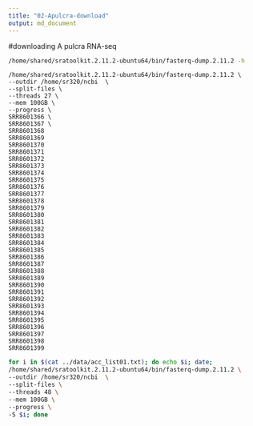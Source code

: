 ```yaml
---
title: "02-Apulcra-download"
output: md_document
---
```



#downloading A pulcra RNA-seq


```bash
/home/shared/sratoolkit.2.11.2-ubuntu64/bin/fasterq-dump.2.11.2 -h
```

```
/home/shared/sratoolkit.2.11.2-ubuntu64/bin/fasterq-dump.2.11.2 \
--outdir /home/sr320/ncbi  \
--split-files \
--threads 27 \
--mem 100GB \
--progress \
SRR8601366 \
SRR8601367 \
SRR8601368
SRR8601369
SRR8601370
SRR8601371
SRR8601372
SRR8601373
SRR8601374
SRR8601375
SRR8601376
SRR8601377
SRR8601378
SRR8601379
SRR8601380
SRR8601381
SRR8601382
SRR8601383
SRR8601384
SRR8601385
SRR8601386
SRR8601387
SRR8601388
SRR8601389
SRR8601390
SRR8601391
SRR8601392
SRR8601393
SRR8601394
SRR8601395
SRR8601396
SRR8601397
SRR8601398
SRR8601399
```


```bash

for i in $(cat ../data/acc_list01.txt); do echo $i; date; 
/home/shared/sratoolkit.2.11.2-ubuntu64/bin/fasterq-dump.2.11.2 \
--outdir /home/sr320/ncbi  \
--split-files \
--threads 48 \
--mem 100GB \
--progress \
-S $i; done

```
